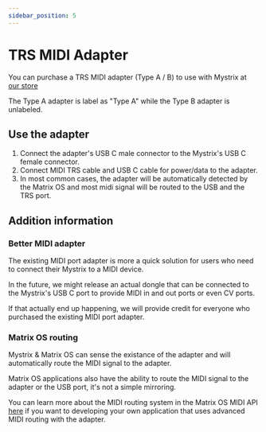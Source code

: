 ```yaml
---
sidebar_position: 5
---
```


# TRS MIDI Adapter

You can purchase a TRS MIDI adapter (Type A / B) to use with Mystrix at [our store](https://203.io/products/matrix-midi-out-adapter)

The Type A adapter is label as "Type A" while the Type B adapter is unlabeled.

## Use the adapter

1. Connect the adapter's USB C male connector to the Mystrix's USB C female connector.
2. Connect MIDI TRS cable and USB C cable for power/data to the adapter.
3. In most common cases, the adapter will be automatically detected by the Matrix OS and most midi signal will be routed to the USB and the TRS port.

## Addition information

### Better MIDI adapter
The existing MIDI port adapter is more a quick solution for users who need to connect their Mystrix to a MIDI device. 

In the future, we might release an actual dongle that can be connected to the Mystrix's USB C port to provide MIDI in and out ports or even CV ports.

If that actually end up happening, we will provide credit for everyone who purchased the existing MIDI port adapter.

### Matrix OS routing
Mystrix & Matrix OS can sense the existance of the adapter and will automatically route the MIDI signal to the adapter.

Matrix OS applications also have the ability to route the MIDI signal to the adapter or the USB port, it's not a simple mirroring.

You can learn more about the MIDI routing system in the Matrix OS MIDI API [here](/docs/Developer/MatrixOSApplicationAPI/MIDI) if you want to developing your own application that uses advanced MIDI routing with the adapter.
